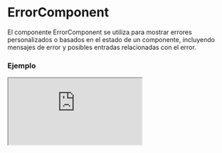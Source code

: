 
# ErrorComponent

El componente ErrorComponent se utiliza para mostrar errores personalizados o basados en el estado de un componente, incluyendo mensajes de error y posibles entradas relacionadas con el error.

### Ejemplo

<Iframe src="https://fenextjs-component-storybook.vercel.app/iframe.html?args=&id=error-errorcomponent--index&viewMode=story" />

### Importacion

Para importar el componente ErrorComponent, se puede hacer desde fenextjs

```tsx copy
import { ErrorComponent } from "fenextjs";
```

### Parametros

| Parametro | Tipo | Requerido | Default | Descripcion |
| --------- | ---- | --------- | ------- | ----------- |
| error | ErrorFenextjs | no | undefined | Objeto de error que contiene el mensaje y otros detalles del error a mostrar. |
| useDataError | boolean | no | true | Indica si se debe incluir el error en el atributo 'data-error' como una cadena JSON. |
| useErrorInput | boolean | no | true | Indica si se debe mostrar información adicional sobre una entrada relacionada con el error, si está disponible. |
| className | string | no | '' | Clase CSS para personalizar el estilo del componente. |
| children | ReactNode | no | undefined | Contenido que se muestra dentro del componente si no se proporciona un error. |

### Gestión de Errores

El componente permite gestionar errores personalizados o de validación de formularios, mostrando mensajes de error específicos o relacionados con entradas.

| Propiedad | Uso | Descripcion |
| --- | --- | --- |
| error | El mensaje de error principal y opcionalmente una entrada relacionada se muestran en el componente. | El error puede contener un mensaje y detalles sobre una entrada relacionada. |
| useDataError | Incluir el error en el atributo 'data-error' como una cadena JSON para depuración. | Se puede desactivar si no se requiere pasar el error como un dato estructurado. |

### Storybook

Para ver el storybook del componente lo puede hacer con este [link](https://fenextjs-component-storybook.vercel.app/?path=/story/error-errorcomponent--index)

### Usos

- Uso básico

```tsx copy
<ErrorComponent>Error inesperado</ErrorComponent>
```

- Error con mensaje personalizado

```tsx copy
<ErrorComponent error={new ErrorFenextjs({ msg: "Ocurrió un error" })} />
```

- Error con entrada relacionada

```tsx copy
<ErrorComponent error={new ErrorFenextjs({ msg: "Error en el campo", input: "email" })} />
```

